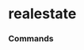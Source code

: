 # realestate




### Commands
<ul className="grid grid-cols-1 md:grid-cols-2 lg:grid-cols-3 xl:grid-cols-4 gap-4 -ml-6">
<ReferenceCard
    title="Get Estate Sales"
    description="All sales for specified postcode."
    url="/sdk/reference/alt/realestate/get_estate_sales"
    command
/>
<ReferenceCard
    title="Get Region Stats"
    description="Get regional house price statistics."
    url="/sdk/reference/alt/realestate/get_region_stats"
    command
/>
<ReferenceCard
    title="Get Towns Sold Prices"
    description="Get towns sold house price data."
    url="/sdk/reference/alt/realestate/get_towns_sold_prices"
    command
/>
</ul>
